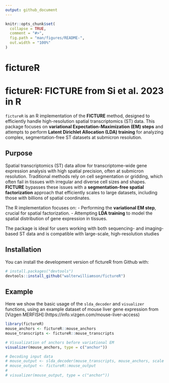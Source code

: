 ```yaml
---
output: github_document
---
```


<!-- README.md is generated from README.Rmd. Please edit that file -->

```r
knitr::opts_chunk$set(
  collapse = TRUE,
  comment = "#>",
  fig.path = "man/figures/README-",
  out.width = "100%"
)
```

# fictureR

# fictureR: FICTURE from Si et al. 2023 in R

`fictureR` is an R implementation of the **FICTURE** method, designed to efficiently handle high-resolution spatial transcriptomics (ST) data. This package focuses on **variational Expectation-Maximization (EM) steps** and attempts to perform **Latent Dirichlet Allocation (LDA) training** for analyzing complex, segmentation-free ST datasets at submicron resolution.

## Purpose
Spatial transcriptomics (ST) data allow for transcriptome-wide gene expression analysis with high spatial precision, often at submicron resolution. Traditional methods rely on cell segmentation or gridding, which often fail in tissues with irregular and diverse cell sizes and shapes. **FICTURE** bypasses these issues with a **segmentation-free spatial factorization** approach that efficiently scales to large datasets, including those with billions of spatial coordinates.

The R implementation focuses on:
- Performing the **variational EM step**, crucial for spatial factorization.
- Attempting **LDA training** to model the spatial distribution of gene expression in tissues.
  
The package is ideal for users working with both sequencing- and imaging-based ST data and is compatible with large-scale, high-resolution studies


## Installation

You can install the development version of fictureR from Github with:

``` r
# install.packages("devtools")
devtools::install_github("walterwilliamson/fictureR")
```

## Example

Here we show the basic usage of the `slda_decoder` and `visualizer` functions, using an example dataset of mouse liver gene expression from [Vizgen MERFISH]:(https://info.vizgen.com/mouse-liver-access)


```r
library(fictureR)
mouse_anchors <- fictureR::mouse_anchors
mouse_transcripts <- fictureR::mouse_transcripts

# Visualization of anchors before variational EM
visualizer(mouse_anchors, type = c("anchor"))

# Decoding input data
# mouse_output <- slda_decoder(mouse_transcripts, mouse_anchors, scale = 100)
# mouse_output <- fictureR::mouse_output
# 
# visualizer(mouse_output, type = c("anchor"))
```
